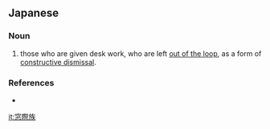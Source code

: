 ==Japanese==
{{ja-kanjitab|まど|きわ|k2=ぎわ|ぞく|yomi=kun|r=y}}

===Noun===
{{ja-noun|まどぎわぞく}}

# those who are given desk work, who are left [[out of the loop]], as a form of [[constructive dismissal]].

===References===
* {{R:Kojien}}

[[it:窓際族]]